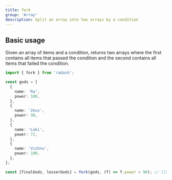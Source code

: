 ```yaml
---
title: fork
group: 'Array'
description: Split an array into two arrays by a condition
---
```


## Basic usage

Given an array of items and a condition, returns two arrays where the first contains all items that passed the condition and the second contains all items that failed the condition.

```ts
import { fork } from 'radash';

const gods = [
  {
    name: 'Ra',
    power: 100,
  },
  {
    name: 'Zeus',
    power: 98,
  },
  {
    name: 'Loki',
    power: 72,
  },
  {
    name: 'Vishnu',
    power: 100,
  },
];

const [finalGods, lesserGods] = fork(gods, (f) => f.power > 90); // [[ra, vishnu, zues], [loki]]
```
